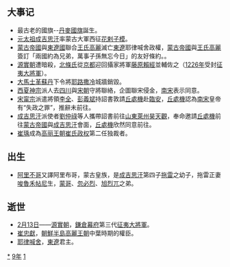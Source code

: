 {{yearTOC|1219|西夏'''[[光定|光定]]九年'''；大理'''[[天开|天开]]十五年'''；蒙古'''[[元太祖|太祖]]十四年'''；金'''[[興定|興定]]三年'''；南宋'''[[嘉定_(年号)|嘉定]]十二年'''；蒲鲜万奴'''[[天泰|天泰]]五年'''；越南'''[[建嘉|建嘉]]九年'''；日本'''[[建保|建保]]七年'''，'''[[承久|承久]]元年'''}}

== 大事记 ==
*最古老的國旗--[[丹麥國旗|丹麥國旗]]誕生。
*[[元太祖|元太祖]][[成吉思汗|成吉思汗]]率蒙古大軍西征[[花剌子模|花剌子模]]。
*[[蒙古帝國|蒙古帝國]]與[[東遼國|東遼國]]聯合[[王氏高麗|王氏高麗]]滅亡[[東遼|東遼]]耶律喊舍政權，[[蒙古帝國|蒙古帝國]]與[[王氏高麗|王氏高麗]]簽訂「兩國約為兄弟，萬事子孫無忘今日」的友好條約。。
*[[源實朝|源實朝]]遭暗殺，[[北條氏|北條氏]]從[[京都|京都]]迎回攝家將軍[[藤原賴經|藤原賴經]]並輔佐之（[[1226年|1226年]]受封[[征夷大將軍|征夷大將軍]]）。
*[[大馬士革|大馬士革]][[苏丹_(称谓)|蘇丹]]下令將[[耶路撒冷|耶路撒冷]]城牆銷毀。
*[[西夏神宗|西夏神宗]]派人去[[四川|四川]]與[[宋朝|宋朝]]守將聯絡，企圖聯宋侵金，[[南宋|南宋]]表示同意。
*[[宋甯宗|宋甯宗]]派遣將領[[李全|李全]]、[[彭義斌|彭義斌]]持詔書敦請[[丘處機|丘處機]]赴[[臨安|臨安]]，[[丘處機|丘處機]]認為[[南宋|南宋]]皇帝有“失政之罪”，推辭未前往。
*[[成吉思汗|成吉思汗]]派使者[[劉仲祿|劉仲祿]]等人攜帶詔書前往[[山東|山東]][[萊州|萊州]][[昊天觀|昊天觀]]，奉命邀請[[丘處機|丘處機]]前往[[蒙古帝國|蒙古帝國]]與[[成吉思汗|成吉思汗]]會面，[[丘處機|丘處機]]欣然同意前往。
*[[崔瑀|崔瑀]]成為[[高丽王朝|高丽王朝]][[崔氏政权|崔氏政权]]第二任独裁者。

== 出生 ==
*[[阿里不哥|阿里不哥]]又譯阿里布哥，蒙古皇族，是[[成吉思汗|成吉思汗]]第四子[[拖雷|拖雷]]之幼子，拖雷正妻[[唆魯禾帖尼|唆魯禾帖尼]]生，[[蒙哥|蒙哥]]、[[忽必烈|忽必烈]]、[[旭烈兀|旭烈兀]]之弟。

== 逝世 ==
{{Wikisource year mention}}
*[[2月13日|2月13日]]——[[源實朝|源實朝]]，[[鎌倉幕府|鎌倉幕府]]第三代[[征夷大將軍|征夷大將軍]]。
*[[崔忠獻|崔忠獻]]，[[朝鮮半島|朝鮮半島]][[高麗王朝|高麗王朝]]中葉時期的權臣。
*[[耶律喊舍|耶律喊舍]]，[[東遼|東遼]]君主。

[[Category:1219年|*]]
[[Category:1210年代|9年]]
[[Category:13世纪各年|1]]